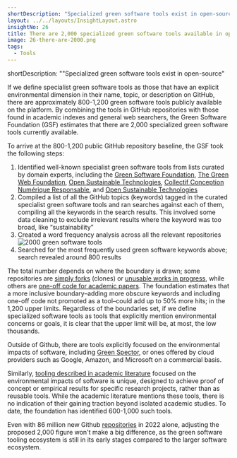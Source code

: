 ```yaml
---
shortDescription: "Specialized green software tools exist in open-source"
layout: ../../layouts/InsightLayout.astro
insightNo: 26
title: There are 2,000 specialized green software tools available in open-source, commercial, and academic contexts
image: 26-there-are-2000.png
tags:
  - Tools
---
```

shortDescription: ""Specialized green software tools exist in open-source"

If we define specialist green software tools as those that have an explicit environmental dimension in their name, topic, or description on GitHub, there are approximately 800-1,200 green software tools publicly available on the platform. By combining the tools in GitHub repositories with those found in academic indexes and general web searchers, the Green Software Foundation (GSF) estimates that there are 2,000 specialized green software tools currently available.

To arrive at the 800-1,200 public GitHub repository baseline, the GSF took the following steps:

1. Identified well-known specialist green software tools from lists curated by domain experts, including the [Green Software Foundation](https://github.com/Green-Software-Foundation/awesome-green-software), [The Green Web Foundation](https://github.com/thegreenwebfoundation/), [Open Sustainable Technologies](https://github.com/protontypes/open-sustainable-technology), [Collectif Conception Numérique Responsable](https://github.com/cnumr), and [Open Sustainable Technologies](https://github.com/protontypes/open-sustainable-technology)
2. Compiled a list of all the GitHub topics (keywords) tagged in the curated specialist green software tools and ran searches against each of them, compiling all the keywords in the search results. This involved some data cleaning to exclude irrelevant results where the keyword was too broad, like “sustainability”
3. Created a word frequency analysis across all the relevant repositories
![2000 green software tools](/images/insights/26-additional-1.png)
4. Searched for the most frequently used green software keywords above; search revealed around 800 results

The total number depends on where the boundary is drawn; some repositories are [simply forks](https://github.com/thegreenwebfoundation/gitpod-node-starter) (clones) or [unusable works in progress](https://github.com/228298/BigData), while others are [one-off code for academic papers](https://github.com/Jingjing-NLP/KNAS). The foundation estimates that a more inclusive boundary–adding more obscure keywords and including one-off code not promoted as a tool–could add up to 50% more hits; in the 1,200 upper limits. Regardless of the boundaries set, if we define specialized software tools as tools that explicitly mention environmental concerns or goals, it is clear that the upper limit will be, at most, the low thousands.

Outside of Github, there are tools explicitly focused on the environmental impacts of software, including [Green Spector](https://greenspector.com/en/home/), or ones offered by cloud providers such as Google, Amazon, and Microsoft on a commercial basis.

Similarly, [tooling described in academic literature](https://scholar.google.co.uk/scholar?hl=en&as_sdt=0%2C5&q=%22green+software%22+intitle%3Atool&btnG=) focused on the environmental impacts of software is unique, designed to achieve proof of concept or empirical results for specific research projects, rather than as reusable tools. While the academic literature mentions these tools, there is no indication of their gaining traction beyond isolated academic studies. To date, the foundation has identified 600-1,000 such tools.

Even with 86 million new Github [repositories](https://octoverse.github.com/2022/developer-community) in 2022 alone, adjusting the proposed 2,000 figure won't make a big difference, as the green software tooling ecosystem is still in its early stages compared to the larger software ecosystem.